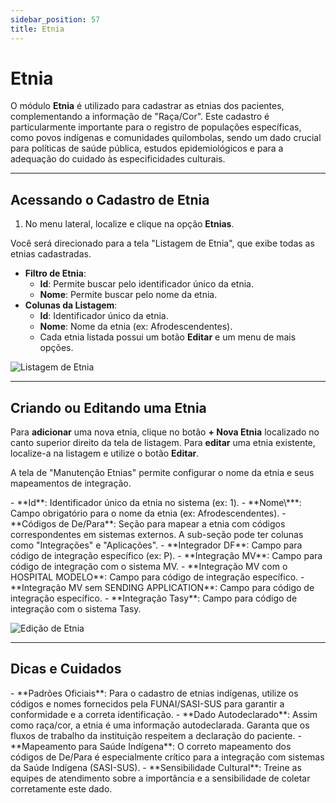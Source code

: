 ```yaml
---
sidebar_position: 57
title: Etnia
---
```



# Etnia

O módulo **Etnia** é utilizado para cadastrar as etnias dos pacientes, complementando a informação de "Raça/Cor". Este cadastro é particularmente importante para o registro de populações específicas, como povos indígenas e comunidades quilombolas, sendo um dado crucial para políticas de saúde pública, estudos epidemiológicos e para a adequação do cuidado às especificidades culturais.

---

## Acessando o Cadastro de Etnia

1.  No menu lateral, localize e clique na opção **Etnias**.

Você será direcionado para a tela "Listagem de Etnia", que exibe todas as etnias cadastradas.

-   **Filtro de Etnia**:
    -   **Id**: Permite buscar pelo identificador único da etnia.
    -   **Nome**: Permite buscar pelo nome da etnia.
-   **Colunas da Listagem**:
    -   **Id**: Identificador único da etnia.
    -   **Nome**: Nome da etnia (ex: Afrodescendentes).
    -   Cada etnia listada possui um botão **Editar** e um menu de mais opções.

![Listagem de Etnia](/img/lista_etnia.png)

---

## Criando ou Editando uma Etnia

Para **adicionar** uma nova etnia, clique no botão **+ Nova Etnia** localizado no canto superior direito da tela de listagem.
Para **editar** uma etnia existente, localize-a na listagem e utilize o botão **Editar**.

A tela de "Manutenção Etnias" permite configurar o nome da etnia e seus mapeamentos de integração.

<Admonition type="info" title="Campos de Cadastro da Etnia">
-   **Id**: Identificador único da etnia no sistema (ex: 1).
-   **Nome\***: Campo obrigatório para o nome da etnia (ex: Afrodescendentes).
-   **Códigos de De/Para**: Seção para mapear a etnia com códigos correspondentes em sistemas externos. A sub-seção pode ter colunas como "Integrações" e "Aplicações".
    -   **Integrador DF**: Campo para código de integração específico (ex: P).
    -   **Integração MV**: Campo para código de integração com o sistema MV.
    -   **Integração MV com o HOSPITAL MODELO**: Campo para código de integração específico.
    -   **Integração MV sem SENDING APPLICATION**: Campo para código de integração específico.
    -   **Integração Tasy**: Campo para código de integração com o sistema Tasy.

</Admonition>

![Edição de Etnia](/img/edit_etnia.png)

---

## Dicas e Cuidados

<Admonition type="tip" title="Boas Práticas no Cadastro de Etnia">
-   **Padrões Oficiais**: Para o cadastro de etnias indígenas, utilize os códigos e nomes fornecidos pela FUNAI/SASI-SUS para garantir a conformidade e a correta identificação.
-   **Dado Autodeclarado**: Assim como raça/cor, a etnia é uma informação autodeclarada. Garanta que os fluxos de trabalho da instituição respeitem a declaração do paciente.
-   **Mapeamento para Saúde Indígena**: O correto mapeamento dos códigos de De/Para é especialmente crítico para a integração com sistemas da Saúde Indígena (SASI-SUS).
-   **Sensibilidade Cultural**: Treine as equipes de atendimento sobre a importância e a sensibilidade de coletar corretamente este dado.
</Admonition>